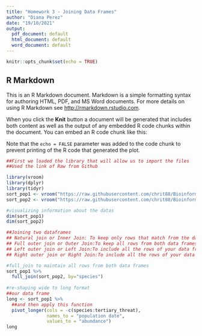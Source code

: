 ```yaml
---
title: "Homework 3 - Joining Data Frames"
author: "Diana Perez"
date: "19/10/2021"
output:
  pdf_document: default
  html_document: default
  word_document: default
---
```


```r
knitr::opts_chunk$set(echo = TRUE)
```

## R Markdown
This is an R Markdown document. Markdown is a simple formatting syntax for authoring HTML, PDF, and MS Word documents. For more details on using R Markdown see <http://rmarkdown.rstudio.com>.

When you click the **Knit** button a document will be generated that includes both content as well as the output of any embedded R code chunks within the document. You can embed an R code chunk like this:

Note that the `echo = FALSE` parameter was added to the code chunk to prevent printing of the R code that generated the plot.

```r
##First we loaded the library that will allow us to import the files
##Used the link of Raw from Github

library(vroom)
library(dplyr)
library(tidyr)
sort_pop1 <- vroom("https://raw.githubusercontent.com/chrit88/Bioinformatics_data/master/Workshop%203/to_sort_pop_1.csv")
sort_pop2 <- vroom("https://raw.githubusercontent.com/chrit88/Bioinformatics_data/master/Workshop%203/to_sort_pop_2.csv")

#visualizing information about the datas
dim(sort_pop1)
dim(sort_pop2)

##Joining two dataframes 
## Natural join or Inner Join: To keep only rows that match from the data frames, specify the argument all=FALSE.
## Full outer join or Outer Join:To keep all rows from both data frames, specify all=TRUE.
## Left outer join or Left Join:To include all the rows of your data frame x and only those from y that match, specify x=TRUE.
## Right outer join or Right Join:To include all the rows of your data frame y and only those from x that match, specify y=TRUE.

#full_join to maintain all rows from both data frames
sort_pop1 %>%
  full_join(sort_pop2, by="species")
  
#re-shaping wide to long format
##our data frame
long <- sort_pop1 %>%
  ##and then apply this function 
  pivot_longer(cols = -c(species:tertiary_threat),
               names_to = "population date",
               values_to = "abundance")
long

```